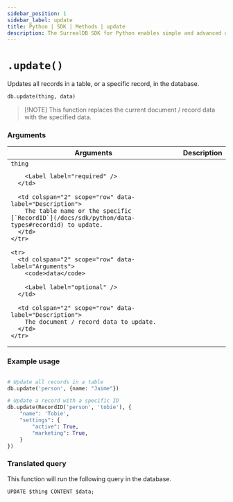 ```yaml
---
sidebar_position: 1
sidebar_label: update
title: Python | SDK | Methods | update
description: The SurrealDB SDK for Python enables simple and advanced querying of a remote or embedded database.
---
```



# `.update()`

Updates all records in a table, or a specific record, in the database.

```python title="Method Syntax"
db.update(thing, data)
```

> \[!NOTE]
> This function replaces the current document / record data with the specified data.

### Arguments

<table>
  <thead>
    <tr>
      <th colspan="2" scope="col">Arguments</th>
      <th colspan="2" scope="col">Description</th>
    </tr>
  </thead>

  <tbody>
    <tr>
      <td colspan="2" scope="row" data-label="Arguments">
        <code>thing</code>

        <Label label="required" />
      </td>

      <td colspan="2" scope="row" data-label="Description">
        The table name or the specific [`RecordID`](/docs/sdk/python/data-types#recordid) to update.
      </td>
    </tr>

    <tr>
      <td colspan="2" scope="row" data-label="Arguments">
        <code>data</code>

        <Label label="optional" />
      </td>

      <td colspan="2" scope="row" data-label="Description">
        The document / record data to update.
      </td>
    </tr>
  </tbody>
</table>

### Example usage

```python

# Update all records in a table
db.update('person', {name: "Jaime"})

# Update a record with a specific ID
db.update(RecordID('person', 'tobie'), {
	"name": 'Tobie',
	"settings": {
		"active": True,
		"marketing": True,
	}
})
```

### Translated query

This function will run the following query in the database.

```surql
UPDATE $thing CONTENT $data;
```
